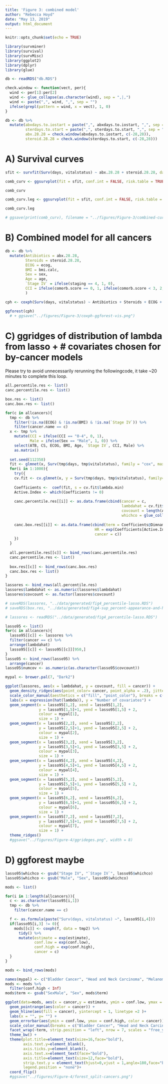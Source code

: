 ```yaml
---
title: 'Figure 3: combined model'
author: "Rebecca Hoyd"
date: "May 13, 2019"
output: html_document
---
```


```r
knitr::opts_chunk$set(echo = TRUE)

library(survminer)
library(survival)
library(survMisc)
library(ggplot2)
library(dplyr)
library(glue)
```


```r
db <- readRDS("db.RDS")
```

```r
check.window <- function(vect, per){
  wind <- per[1]:per[2]
  wind <- glue_collapse(as.character(wind), sep = ",|,")
  wind <- paste(",", wind, ",", sep = "")
  ifelse(grepl(pattern = wind, x = vect), 1, 0)
}

db <- db %>%
  mutate(abxdays.to.iostart = paste(",", abxdays.to.iostart, ",", sep = ""),
         sterdays.to.start = paste(",", sterdays.to.start, ",", sep = ""),
         abx.28.28 = check.window(abxdays.to.iostart, c(-28,28)),
         steroid.28.28 = check.window(sterdays.to.start, c(-28,28)))
```

# A) Survival curves
```r
sfit <- survfit(Surv(days, vitalstatus) ~ abx.28.28 + steroid.28.28, data = db)

comb_curv <- ggsurvplot(fit = sfit, conf.int = FALSE, risk.table = TRUE, pval = TRUE, ylab = "", legend = "none", legend.title = "", legend.labs = c("ATB, Steroids=0", "ATB=0,Steroids=1", "ATB=1,Steroids=0", "ATB,Steroids = 1"), font.legend = c(12), fontsize = 6, xlab = "Days", pval.coord = c(0,0.08))

comb_curv
```

```r
comb_curv.leg <- ggsurvplot(fit = sfit, conf.int = FALSE, risk.table = TRUE, pval = TRUE, legend = "right", legend.title = "", legend.labs = c("ATB, Steroids=0", "ATB=0,Steroids=1", "ATB=1,Steroids=0", "ATB,Steroids = 1"), font.legend = c(12), fontsize = 6, xlab = "Days", pval.coord = c(0,0.08))

comb_curv.leg
```

```r
# ggsave(print(comb_curv), filename = "../figures/Figure-3/combined-curve.png", device = "png")
```

# B) Combined model for all cancers
```r
db <- db %>%
  mutate(Antibiotics = abx.28.28,
         Steroids = steroid.28.28,
         ECOG = ecog,
         BMI = bmi.calc,
         Sex = sex,
         Age = age,
         `Stage IV` = ifelse(staging == 4, 1, 0),
         CCI = ifelse(comorb.score == 0, 1, ifelse(comorb.score < 3, 2, 3))
         )

cph <- coxph(Surv(days, vitalstatus) ~ Antibiotics + Steroids + ECOG + `Stage IV`+ CCI + BMI + Sex + Age, data = db)

ggforest(cph) 
  # + ggsave("../figures/Figure-3/coxph-ggforest-vis.png")
```

# C) ggridges of distribution of lambda from lasso + # covariates chosen for by-cancer models

Please try to avoid unnecessarily rerunning the followingcode, it take ~20 minutes to complete this loop.
```r
all.percentile.res <- list()
canc.percentile.res <- list()

box.res <- list()
canc.box.res <- list()

for(c in allcancers){
  tmp <- db %>%
    filter(!is.na(ECOG) & !is.na(BMI) & !is.na(`Stage IV`)) %>%
    filter(cancer.name == c)
  x <- tmp %>%
    mutate(CCI = ifelse(CCI == "0-4", 0, 1),
           Male = ifelse(Sex == "Male", 1, 0)) %>%
    select(ATB, CS, ECOG, BMI, Age, `Stage IV`, CCI, Male) %>%
    as.matrix()
  
  set.seed(112358)
  fit <- glmnet(x, Surv(tmp$days, tmp$vitalstatus), family = "cox", maxit = 1000)
  for(i in 1:1000){
    try({
    cv.fit <- cv.glmnet(x, y = Surv(tmp$days, tmp$vitalstatus), family="cox", maxit = 1000)
    
    Coefficients <-  coef(fit, s = cv.fit$lambda.min)
    Active.Index <- which(Coefficients != 0)
    
    canc.percentile.res[[i]] <- as.data.frame(cbind(cancer = c,
                                                    lambdahat = cv.fit$lambda.min,
                                                    covcount = length(Active.Index),
                                                    whichco = glue_collapse(Coefficients@Dimnames[[1]][Active.Index],
                                                                            sep = "+")))
    canc.box.res[[i]] <- as.data.frame(cbind(term = Coefficients@Dimnames[[1]][Active.Index], 
                                        HR = exp(Coefficients[Active.Index]),
                                        cancer = c))
    })
  }
  
  all.percentile.res[[c]] <- bind_rows(canc.percentile.res)
  canc.percentile.res <- list()
  
  box.res[[c]] <- bind_rows(canc.box.res)
  canc.box.res <- list()
}

lassores <- bind_rows(all.percentile.res)
lassores$lambdahat <- as.numeric(lassores$lambdahat)
lassores$covcount <- as.factor(lassores$covcount)

# saveRDS(lassores, "../data/generated/fig4_percentile-lasso.RDS")
# saveRDS(box.res, "../data/generated/fig4-sup_percent-appearance-and-hr_boxplots")
```

```r
# lassores <- readRDS("../data/generated/fig4_percentile-lasso.RDS")
```

```r
lasso95 <- list()
for(c in allcancers){
  lasso95[[c]] <- lassores %>%
  filter(cancer == c) %>%
  arrange(lambdahat)
  lasso95[[c]] <- lasso95[[c]][950,]
}
lasso95 <- bind_rows(lasso95) %>%
  arrange(cancer)
lasso95$numcov <- as.numeric(as.character(lasso95$covcount))

mypal <- brewer.pal(7, "Dark2")

ggplot(lassores, aes(x = lambdahat, y = covcount, fill = cancer)) +
  geom_density_ridges(aes(point_color= cancer, point_alpha = .2), jittered_points = TRUE, alpha = .4, scale = 1, position = position_points_jitter()) +
  scale_color_manual(aesthetics = c("fill", "point_color"), breaks = c("Bladder Cancer", "Head and Neck Carcinoma", "Melanoma", "Non-Small Cell Lung Cancer", "Other", "Renal Cell Carcinoma", "Sarcoma"), values = mypal, name = "Cancer") +
  labs(x = expression(hat(lambda)), y = "Number of covariates") + 
  geom_segment(x = lasso95[1,2], xend = lasso95[1,2],
               y = lasso95[1,5]+1, yend = lasso95[1,5] + 2,
               colour = mypal[1],
               size = 1) +
  geom_segment(x = lasso95[2,2], xend = lasso95[2,2],
               y = lasso95[2,5]+1, yend = lasso95[2,5] + 2,
               colour = mypal[2],
               size = 1) +
  geom_segment(x = lasso95[3,2], xend = lasso95[3,2],
               y = lasso95[3,5]+1, yend = lasso95[3,5] + 2,
               colour = mypal[3],
               size = 1) +
  geom_segment(x = lasso95[4,2], xend = lasso95[4,2],
               y = lasso95[4,5]+1, yend = lasso95[4,5] + 2,
               colour = mypal[4],
               size = 1) +
  geom_segment(x = lasso95[5,2], xend = lasso95[5,2],
               y = lasso95[5,5]+1, yend = lasso95[5,5] + 2,
               colour = mypal[5],
               size = 1) +
  geom_segment(x = lasso95[6,2], xend = lasso95[6,2],
               y = lasso95[6,5]+1, yend = lasso95[6,5] + 2,
               colour = mypal[6],
               size = 1) +
  geom_segment(x = lasso95[7,2], xend = lasso95[7,2],
               y = lasso95[7,5]+1, yend = lasso95[7,5] + 2,
               colour = mypal[7],
               size = 1) +
  theme_ridges() 
  #ggsave("../figures/Figure-4/ggrideges.png", width = 8)
```

# D) ggforest maybe

```r
lasso95$whichco <- gsub("Stage IV", "`Stage IV`", lasso95$whichco)
lasso95$whichco <- gsub("Male", "Sex", lasso95$whichco)
```

```r
mods <- list()

for(i in 1:length(allcancers)){
  c <- as.character(lasso95[i,1])
  tmp <- db %>%
    filter(cancer.name == c)

  f <- as.formula(paste("Surv(days, vitalstatus) ~", lasso95[i,4]))
  if(lasso95[i,3] != 0){
    mods[[c]] <- coxph(f, data = tmp2) %>%
      tidy() %>%
      mutate(estimate = exp(estimate),
             conf.low = exp(conf.low),
             conf.high = exp(conf.high),
             cancer = c)
  } 
}

mods <- bind_rows(mods)
```


```r
names(mypal) <- c("Bladder Cancer", "Head and Neck Carcinoma", "Melanoma", "Non-Small Cell Lung Cancer", "Other", "Renal Cell Carcinoma", "Sarcoma")
mods <- mods %>%
  filter(conf.high < Inf)
mods$term <- gsub("SexMale", "Sex", mods$term)

ggplot(data=mods, aes(x = cancer,y = estimate, ymin = conf.low, ymax = conf.high ))+
  geom_pointrange(aes(color = cancer)) +
  geom_hline(aes(fill = cancer), yintercept = 1, linetype =2 )+
  labs(x = "", y= "") +
  geom_errorbar(aes(ymin = conf.low, ymax = conf.high, color = cancer)) + 
  scale_color_manual(breaks = c("Bladder Cancer", "Head and Neck Carcinoma", "Melanoma", "Non-Small Cell Lung Cancer", "Other", "Renal Cell Carcinoma", "Sarcoma"), values = mypal, name = "Cancer") +
  facet_wrap(~term, strip.position = "left", nrow = 7, scales = "free_y") +
  theme_bw() +
  theme(plot.title=element_text(size=16,face="bold"),
        axis.text.y=element_blank(),
        axis.ticks.y=element_blank(),
        axis.text.x=element_text(face="bold"),
        axis.title=element_text(size=12,face="bold"),
        strip.text.y = element_text(hjust=0,vjust = 1,angle=180,face="bold"),
        legend.position = "none")+
  coord_flip() 
  #ggsave("../figures/Figure-4/forest_split-cancers.png")

```